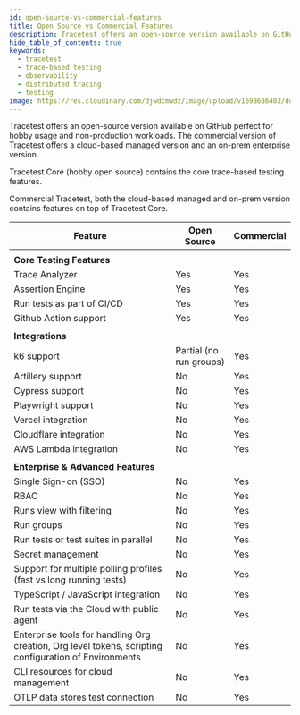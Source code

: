 ---
id: open-source-vs-commercial-features
title: Open Source vs Commercial Features
description: Tracetest offers an open-source version available on GitHub perfect for hobby usage and non-production workloads. The commercial version of Tracetest offers a cloud-based managed version and an on-prem enterprise version.
hide_table_of_contents: true
keywords:
  - tracetest
  - trace-based testing
  - observability
  - distributed tracing
  - testing
image: https://res.cloudinary.com/djwdcmwdz/image/upload/v1698686403/docs/Blog_Thumbnail_14_rsvkmo.jpg
---

Tracetest offers an open-source version available on GitHub perfect for hobby usage and non-production workloads. The commercial version of Tracetest offers a cloud-based managed version and an on-prem enterprise version.

Tracetest Core (hobby open source) contains the core trace-based testing features.

Commercial Tracetest, both the cloud-based managed and on-prem version contains features on top of Tracetest Core.

| Feature                                                                                               | Open Source                     | Commercial |
|-------------------------------------------------------------------------------------------------------|-------------------------|------------|
|                                                                                                       |                         |            |
| **Core Testing Features**                                                                             |                         |            |
| Trace Analyzer                                                                                        | Yes                     | Yes        |
| Assertion Engine                                                                                      | Yes                     | Yes        |
| Run tests as part of CI/CD                                                                            | Yes                     | Yes        |
| Github Action support                                                                                 | Yes                     | Yes        |
|                                                                                                       |                         |            |
| **Integrations**                                                                                          |                         |            |
| k6 support                                                                                            | Partial (no run groups) | Yes        |
| Artillery support                                                                                     | No                      | Yes        |
| Cypress support                                                                                       | No                      | Yes        |
| Playwright support                                                                                    | No                      | Yes        |
| Vercel integration                                                                                    | No                      | Yes        |
| Cloudflare integration                                                                                | No                      | Yes        |
| AWS Lambda integration                                                                                | No                      | Yes        |
|                                                                                                       |                         |            |
| **Enterprise & Advanced Features**                                                                        |                         |            |
| Single Sign-on (SSO)                                                                                  | No                      | Yes        |
| RBAC                                                                                                  | No                      | Yes        |
| Runs view with filtering                                                                              | No                      | Yes        |
| Run groups                                                                                            | No                      | Yes        |
| Run tests or test suites in parallel                                                                  | No                      | Yes        |
| Secret management                                                                                     | No                      | Yes        |
| Support for multiple polling profiles (fast vs long running tests)                                    | No                      | Yes        |
| TypeScript / JavaScript integration                                                                   | No                      | Yes        |
| Run tests via the Cloud with public agent                                                             | No                      | Yes        |
| Enterprise tools for handling Org creation, Org level tokens, scripting configuration of Environments | No                      | Yes        |
| CLI resources for cloud management                                                                    | No                      | Yes        |
| OTLP data stores test connection                                                                      | No                      | Yes        |
